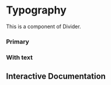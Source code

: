 

<Meta of={Story} />

# Typography

This is a component of Divider.

### Primary
<Canvas of={Story.Primary} />

### With text
<Canvas of={Story.WithText} />

## Interactive Documentation

<Primary />
<Controls />

